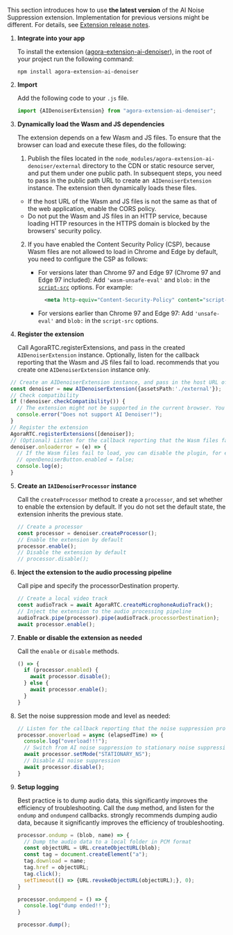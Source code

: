 <PlatformWrapper platform="web">

This section introduces how to use <b>the latest version</b> of the AI Noise Suppression extension. Implementation for previous versions might be different. For details, see <a href="">Extension release notes</a>.

1. **Integrate <Vg k="RTEE_NS" /> into your app**

    To install the  <Vg k="RTEE_NS" /> extension ([agora-extension-ai-denoiser](https://www.npmjs.com/package/agora-extension-ai-denoiser)), in the root of your project run the following command:

      `npm install agora-extension-ai-denoiser`


1. **Import  <Vg k="RTEE_NS" />**

    Add the following code to your `.js` file.

      ```javascript
      import {AIDenoiserExtension} from "agora-extension-ai-denoiser";
      ```

3. **Dynamically load the Wasm and JS dependencies**

    The <Vg k="RTEE_NS" /> extension depends on a few Wasm and JS files. To ensure that the browser can load and execute these files, do the following:

    1. Publish the files located in the `node_modules/agora-extension-ai-denoiser/external` directory to the CDN or static resource server, and put them under one public path. In subsequent steps, you need to pass in the public path URL to create an` AIDenoiserExtension` instance. The extension then dynamically loads these files.
   <div class="alert note"><ul><li>If the host URL of the Wasm and JS files is not the same as that of the web application, enable the CORS policy.</li><li>Do not put the Wasm and JS files in an HTTP service, because loading HTTP resources in the HTTPS domain is blocked by the browsers' security policy.</li></ul></div>

    2. If you have enabled the Content Security Policy (CSP), because Wasm files are not allowed to load in Chrome and Edge by default, you need to configure the CSP as follows:

        - For versions later than Chrome 97 and Edge 97 (Chrome 97 and Edge 97 included): Add `'wasm-unsafe-eval'` and `blob:` in the [`script-src`](https://developer.mozilla.org/en-US/docs/Web/HTTP/Headers/Content-Security-Policy/script-src) options. For example:
           ``` xml
             <meta http-equiv="Content-Security-Policy" content="script-src 'self' 'wasm-unsafe-eval' blob:">
             ```

        - For versions earlier than Chrome 97 and Edge 97: Add `'unsafe-eval'` and `blob:` in the `script-src` options.

4. **Register the <Vg k="RTEE_NS" /> extension**

    Call <Link to= "{{global.API_REF_WEB_ROOT}}/interfaces/iagorartc.html#registerextensions">AgoraRTC.registerExtensions</Link>, and pass in the created `AIDenoiserExtension` instance. Optionally, listen for the callback reporting that the Wasm and JS files fail to load.
    <Vg k="COMPANY"/> recommends that you create one <code>AIDenoiserExtension</code> instance only.

  ```typescript
   // Create an AIDenoiserExtension instance, and pass in the host URL of the Wasm files
   const denoiser = new AIDenoiserExtension({assetsPath:'./external'});
   // Check compatibility
   if (!denoiser.checkCompatibility()) {
     // The extension might not be supported in the current browser. You can stop executing further code logic
     console.error("Does not support AI Denoiser!");
   }
   // Register the extension
   AgoraRTC.registerExtensions([denoiser]);
   // (Optional) Listen for the callback reporting that the Wasm files fail to load
   denoiser.onloaderror = (e) => {
     // If the Wasm files fail to load, you can disable the plugin, for example:
     // openDenoiserButton.enabled = false;
     console.log(e);
   }
   ```
5. **Create an `IAIDenoiserProcessor` instance**


    Call the `createProcessor` method to create a `processor`, and set whether to enable the extension by default. If you do not set the default state, the extension inherits the previous state.

    ```typescript
    // Create a processor
    const processor = denoiser.createProcessor();
    // Enable the extension by default
    processor.enable();
    // Disable the extension by default
    // processor.disable();
    ```

6. **Inject the extension to the audio processing pipeline**

    Call <Link to="{{global.API_REF_WEB_ROOT}}/interfaces/imicrophoneaudiotrack.html#pipe">pipe</Link> and specify the <Link to="{{global.API_REF_WEB_ROOT}}/interfaces/imicrophoneaudiotrack.html#processordestination">processorDestination</Link> property.

    ```typescript
    // Create a local video track
    const audioTrack = await AgoraRTC.createMicrophoneAudioTrack();
    // Inject the extension to the audio processing pipeline
    audioTrack.pipe(processor).pipe(audioTrack.processorDestination);
    await processor.enable();
    ```

7. **Enable or disable the extension as needed**

    Call the `enable` or `disable` methods.

      ```typescript
      () => {
        if (processor.enabled) {
          await processor.disable();
        } else {
          await processor.enable();
        }
      }
      ```
8. Set the noise suppression mode and level as needed:
   ```javascript
   // Listen for the callback reporting that the noise suppression process takes too long
   processor.onoverload = async (elapsedTime) => {
     console.log("overload!!!");
     // Switch from AI noise suppression to stationary noise suppression
     await processor.setMode("STATIONARY_NS");
     // Disable AI noise suppression
     await processor.disable();
   }
   ```

9. **Setup logging**

    Best practice is to dump audio data, this significantly improves the efficiency of troubleshooting.  Call the `dump` method, and listen for the `ondump` and `ondumpend` callbacks. <Vg k="COMPANY"/> strongly recommends dumping audio data, because it significantly improves the efficiency of troubleshooting.

   ```typescript
   processor.ondump = (blob, name) => {
     // Dump the audio data to a local folder in PCM format
     const objectURL = URL.createObjectURL(blob);
     const tag = document.createElement("a");
     tag.download = name;
     tag.href = objectURL;
     tag.click();
     setTimeout(() => {URL.revokeObjectURL(objectURL);}, 0);
   }

   processor.ondumpend = () => {
     console.log("dump ended!!");
   }

   processor.dump();
   ```

</PlatformWrapper>

